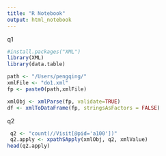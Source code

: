 ```yaml
---
title: "R Notebook"
output: html_notebook
---
```

q1
```r
#install.packages("XML")
library(XML)
library(data.table)

path <- "/Users/pengqing/"
xmlFile <- "do1.xml"
fp <- paste0(path,xmlFile)

xmlObj <- xmlParse(fp, validate=TRUE)
df <- xmlToDataFrame(fp, stringsAsFactors = FALSE)
```

q2
```r
 q2 <- "count(//Visit[@pid='a100'])"
 q2.apply <- xpathSApply(xmlObj, q2, xmlValue)
head(q2.apply)
```

